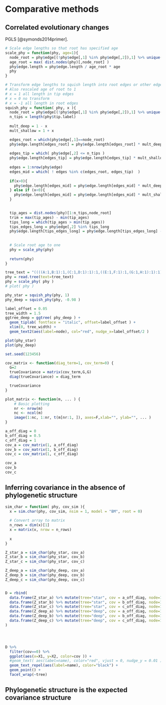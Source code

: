 # Comparative methods

## Correlated evolutionary changes

PGLS [@symonds2014primer].


```r

# Scale edge lengths so that root has specified age
scale_phy = function(phy, age=1){
  node_root = phy$edge[(!phy$edge[,1] %in% phy$edge[,2]),1] %>% unique()
  age_root = max( dist.nodes(phy)[,node_root] )
  phy$edge.length = phy$edge.length / age_root * age
  phy
}

# Transform edge lengths to squish length into root edges or other edges.
# Also rescaled age of root to 1
# x = 1 all length in tip edges
# x = 0 no transform
# x = -1 all length in root edges
squish_phy = function( phy, x ){
  node_root = phy$edge[(!phy$edge[,1] %in% phy$edge[,2]),1] %>% unique()
  n_tips = length(phy$tip.label)
  
  mult_deep = 1 - x
  mult_shallow = 1 + x   

  edges_root = which(phy$edge[,1]==node_root)
  phy$edge.length[edges_root] = phy$edge.length[edges_root] * mult_deep
  
  edges_tip = which( phy$edge[,2] <= n_tips )
  phy$edge.length[edges_tip] = phy$edge.length[edges_tip] * mult_shallow
  
  edges = 1:nrow(phy$edge)
  edges_mid = which( ! edges %in% c(edges_root, edges_tip)  )
  
  if(x>0){
    phy$edge.length[edges_mid] = phy$edge.length[edges_mid] * mult_deep
  } else if (x<0){
    phy$edge.length[edges_mid] = phy$edge.length[edges_mid] * mult_shallow
  }

  
  tip_ages = dist.nodes(phy)[1:n_tips,node_root]
  trim = max(tip_ages) - min(tip_ages)
  tips_long = which(tip_ages > min(tip_ages))
  tips_edges_long = phy$edge[,2] %in% tips_long
  phy$edge.length[tips_edges_long] = phy$edge.length[tips_edges_long] - trim
  
  
  # Scale root age to one
  phy = scale_phy(phy)
  
  return(phy)
}

tree_text = "((((A:1,B:1):1,(C:1,D:1):1):1,((E:1,F:1):1,(G:1,H:1):1):1):1,(((I:1,J:1):1,(K:1,L:1):1):1,((M:1,N:1):1,(O:1,P:1):1):1):1);"
phy = read.tree(text=tree_text)
phy = scale_phy( phy )
# plot( phy )

phy_star = squish_phy(phy, 1)
phy_deep = squish_phy(phy, -0.98 )

label_offset = 0.05
tree_width = 1.5
ggtree_deep = ggtree( phy_deep ) + 
  geom_tiplab( fontface = "italic", offset=label_offset ) +
  xlim(0, tree_width) +
  geom_text2(aes(label=node), col="red", nudge_x=label_offset/2 )

plot(phy_star)
plot(phy_deep)

```



```r
set.seed(123456)

cov_matrix <- function(diag_term=1, cov_term=0) {
  G=2
  trueCovariance = matrix(cov_term,G,G)
  diag(trueCovariance) = diag_term

  trueCovariance
}

plot_matrix <- function(m, ... ) {
	# Basic plotting
	nr <- nrow(m)
	nc <- ncol(m)
	image(1:nc, 1:nr, t(m[nr:1, ]), axes=F,xlab="", ylab="", ... )
}

a_off_diag = 0
b_off_diag = 0.5
c_off_diag = 1
cov_a = cov_matrix(1, a_off_diag)
cov_b = cov_matrix(1, b_off_diag)
cov_c = cov_matrix(1, c_off_diag)

cov_a
cov_b
cov_c
```
## Inferring covariance in the absence of phylogenetic structure


```r

sim_char = function( phy, cov_sim ){
  x = sim.char(phy, cov_sim, nsim = 1, model = "BM", root = 0)
  
  # Convert array to matrix
  n_rows = dim(x)[1]
  x = matrix(x, nrow = n_rows)
  
  x
}

Z_star_a = sim_char(phy_star, cov_a)
Z_star_b = sim_char(phy_star, cov_b)
Z_star_c = sim_char(phy_star, cov_c)

Z_deep_a = sim_char(phy_deep, cov_a)
Z_deep_b = sim_char(phy_deep, cov_b)
Z_deep_c = sim_char(phy_deep, cov_c)


D = rbind(
  data.frame(Z_star_a) %>% mutate(tree="star", cov = a_off_diag, node=1:nrow(Z_star_a), name = phy$tip.label ),
  data.frame(Z_star_b) %>% mutate(tree="star", cov = b_off_diag, node=1:nrow(Z_star_b), name = phy$tip.label ),
  data.frame(Z_star_c) %>% mutate(tree="star", cov = c_off_diag, node=1:nrow(Z_star_c), name = phy$tip.label ),
  data.frame(Z_deep_a) %>% mutate(tree="deep", cov = a_off_diag, node=1:nrow(Z_deep_a), name = phy$tip.label ),
  data.frame(Z_deep_b) %>% mutate(tree="deep", cov = b_off_diag, node=1:nrow(Z_deep_b), name = phy$tip.label ),
  data.frame(Z_deep_c) %>% mutate(tree="deep", cov = c_off_diag, node=1:nrow(Z_deep_c), name = phy$tip.label )
)




D %>% 
  filter(cov==0) %>%
  ggplot(aes(x=X1, y=X2, color=cov )) +
  #geom_text( aes(label=name), color="red", vjust = 0, nudge_y = 0.01 ) +
  geom_text_repel(aes(label=name), color="black") +
  geom_point() +
  facet_wrap(~tree)


```




## Phylogenetic structure is the expected covariance structure

```r

```